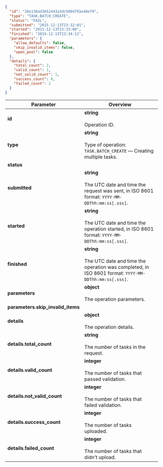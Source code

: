 
```json
{
  "id": "26e130ad3652443a3dc5094791e48ef9",
  "type": "TASK.BATCH_CREATE",
  "status": "FAIL",
  "submitted": "2015-12-13T23:32:01",
  "started": "2015-12-13T23:33:00",
  "finished": "2015-12-13T23:34:12",
  "parameters": {
    "allow_defaults": false,
    "skip_invalid_items": false,
    "open_pool": false
  },
  "details": {
    "total_count": 2,
    "valid_count": 1,
    "not_valid_count": 1,
    "success_count": 0,
    "failed_count": 2
  }
}
```

Parameter | Overview
----- | -----
**id** | **string**<br/><br/>Operation ID.
**type** | **string**<br/><br/>Type of operation: `TASK.BATCH_CREATE` — Creating multiple tasks.
**status** | <CreateTaskTable8/>
**submitted** | **string**<br/><br/>The UTC date and time the request was sent, in ISO 8601 format: `YYYY-MM-DDThh:mm:ss[.sss]`.
**started** | **string**<br/><br/>The UTC date and time the operation started, in ISO 8601 format: `YYYY-MM-DDThh:mm:ss[.sss]`.
**finished** | **string**<br/><br/>The UTC date and time the operation was completed, in ISO 8601 format: `YYYY-MM-DDThh:mm:ss[.sss]`.
**parameters** | **object**<br/><br/>The operation parameters.
**parameters.skip_invalid_items** | <CreateTaskTable3/>
**details** | **object**<br/><br/>The operation details.
**details.total_count** | **string**<br/><br/>The number of tasks in the request.
**details.valid_count** | **integer**<br/><br/>The number of tasks that passed validation.
**details.not_valid_count** | **integer**<br/><br/>The number of tasks that failed validation.
**details.success_count** | **integer**<br/><br/>The number of tasks uploaded.
**details.failed_count** | **integer**<br/><br/>The number of tasks that didn't upload.